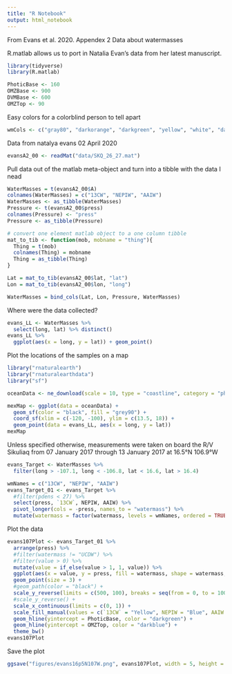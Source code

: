 ```yaml
---
title: "R Notebook"
output: html_notebook
---
```


From Evans et al. 2020. Appendex 2
Data about watermasses

R.matlab allows us to port in Natalia Evan's data from her latest manuscript.
```r
library(tidyverse)
library(R.matlab)
```

```r
PhoticBase <- 160
OMZBase <- 900
DVMBase <- 600
OMZTop <- 90
```

Easy colors for a colorblind person to tell apart
```r
wmCols <- c("gray80", "darkorange", "darkgreen", "yellow", "white", "darkblue", "black")
```

Data from natalya evans 02 April 2020
```r
evansA2_00 <- readMat("data/SKQ_26_27.mat")
```

Pull data out of the matlab meta-object and turn into a tibble with the data I nead
```r
WaterMasses = t(evansA2_00$A)
colnames(WaterMasses) = c("13CW", "NEPIW", "AAIW")
WaterMasses <- as_tibble(WaterMasses)
Pressure <- t(evansA2_00$press)
colnames(Pressure) <- "press"
Pressure <- as_tibble(Pressure)

# convert one element matlab object to a one column tibble
mat_to_tib <- function(mob, mobname = "thing"){
  Thing = t(mob)
  colnames(Thing) = mobname
  Thing = as_tibble(Thing)
}

Lat = mat_to_tib(evansA2_00$lat, "lat")
Lon = mat_to_tib(evansA2_00$lon, "long")

WaterMasses = bind_cols(Lat, Lon, Pressure, WaterMasses)
```

Where were the data collected?
```r
evans_LL <- WaterMasses %>%
  select(long, lat) %>% distinct()
evans_LL %>%
  ggplot(aes(x = long, y = lat)) + geom_point()
```

Plot the locations of the samples on a map
```r
library("rnaturalearth")
library("rnaturalearthdata")
library("sf")
```

```r
oceanData <- ne_download(scale = 10, type = "coastline", category = "physical", returnclass = "sf")
```

```r
mexMap <- ggplot(data = oceanData) +
  geom_sf(color = "black", fill = "grey90") +
  coord_sf(xlim = c(-120, -100), ylim = c(13.5, 18)) +
  geom_point(data = evans_LL, aes(x = long, y = lat))
mexMap
```

Unless specified otherwise, measurements were taken on board the R/V Sikuliaq from 07 January 2017 through 13 January 2017 at 16.5°N 106.9°W

```r
evans_Target <- WaterMasses %>%
  filter(long > -107.1, long < -106.8, lat < 16.6, lat > 16.4)
```

```r
wmNames = c("13CW", "NEPIW", "AAIW")
evans_Target_01 <- evans_Target %>% 
  #filter(pdens < 27) %>%
  select(press, `13CW`, NEPIW, AAIW) %>% 
  pivot_longer(cols = -press, names_to = "watermass") %>%
  mutate(watermass = factor(watermass, levels = wmNames, ordered = TRUE))
```

Plot the data
```r
evans107Plot <- evans_Target_01 %>%
  arrange(press) %>%
  #filter(watermass != "UCDW") %>%
  #filter(value > 0) %>%
  mutate(value = if_else(value > 1, 1, value)) %>%
  ggplot(aes(x = value, y = press, fill = watermass, shape = watermass, group = watermass)) +
  geom_point(size = 3) +
  #geom_path(color = "black") +
  scale_y_reverse(limits = c(500, 100), breaks = seq(from = 0, to = 1000, by = 100)) +
  #scale_y_reverse() +
  scale_x_continuous(limits = c(0, 1)) +
  scale_fill_manual(values = c(`13CW` = "Yellow", NEPIW = "Blue", AAIW = "Black")) + scale_shape_manual(values = c(21:25, 21:25)) +
  geom_hline(yintercept = PhoticBase, color = "darkgreen") +
  geom_hline(yintercept = OMZTop, color = "darkblue") +
  theme_bw()
evans107Plot
```

Save the plot
```r
ggsave("figures/evans16p5N107W.png", evans107Plot, width = 5, height = 3, dpi = 100)
```

